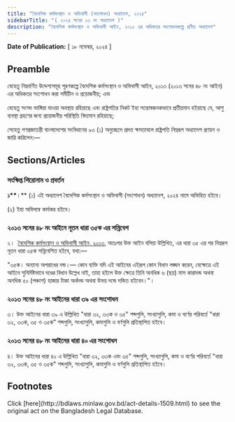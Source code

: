 ```yaml
---
title: "বৈদেশিক কর্মসংস্থান ও অভিবাসী (সংশোধন) অধ্যাদেশ, ২০২৪"
sidebarTitle: "( ২০২৪ সনের ১৩ নং অধ্যাদেশ )"
description: "বৈদেশিক কর্মসংস্থান ও অভিবাসী আইন, ২০১৩ এর অধিকতর সংশোধনকল্পে প্রণীত অধ্যাদেশ"
---
```


**Date of Publication:** [ ১৮ নভেম্বর, ২০২৪ ]

## Preamble

যেহেতু নিম্নবর্ণিত উদ্দেশ্যসমূহ পূরণকল্পে বৈদেশিক কর্মসংস্থান ও অভিবাসী আইন, ২০১৩ (২০১৩ সনের ৪৮ নং আইন) এর অধিকতর সংশোধন করা সমীচীন ও প্রয়োজনীয়; এবং

যেহেতু সংসদ ভাঙ্গিয়া যাওয়া অবস্থায় রহিয়াছে এবং রাষ্ট্রপতির নিকট ইহা সন্তোষজনকভাবে প্রতীয়মান হইয়াছে যে, আশু ব্যবস্থা গ্রহণের জন্য প্রয়োজনীয় পরিস্থিতি বিদ্যমান রহিয়াছে;

সেহেতু গণপ্রজাতন্ত্রী বাংলাদেশের সংবিধানের ৯৩ (১) অনুচ্ছেদে প্রদত্ত ক্ষমতাবলে রাষ্ট্রপতি নিম্নরূপ অধ্যাদেশ প্রণয়ন ও জারি করিলেন:—

## Sections/Articles

### সংক্ষিপ্ত শিরোনাম ও প্রবর্তন

**১\*\***।\*\* (১) এই অধ্যাদেশ বৈদেশিক কর্মসংস্থান ও অভিবাসী (সংশোধন) অধ্যাদেশ, ২০২৪ নামে অভিহিত হইবে।

(২) ইহা অবিলম্বে কার্যকর হইবে।

### ২০১৩ সনের ৪৮ নং আইনে নূতন ধারা ৩৫ক এর সন্নিবেশ

২।  [বৈদেশিক কর্মসংস্থান ও অভিবাসী আইন, ২০১৩](/laws/volume-43/act-1131 "বৈদেশিক কর্মসংস্থান ও অভিবাসী আইন, ২০১৩"), অতঃপর উক্ত আইন বলিয়া উল্লিখিত, এর ধারা ৩৫ এর পর নিম্নরূপ নূতন ধারা ৩৫ক সন্নিবেশিত হইবে, যথা:—

"৩৫ক। অন্যান্য অপরাধের দন্ড।— কোন ব্যক্তি যদি এই আইনের এইরূপ কোন বিধান লঙ্ঘন করেন, যেক্ষেত্রে এই আইনে সুনির্দিষ্টভাবে দণ্ডের বিধান উল্লেখ নাই, তাহা হইলে উক্ত ক্ষেত্রে তিনি অনধিক ৬ (ছয়) মাস কারাদন্ড অথবা অনধিক ৫০ (পঞ্চাশ) হাজার টাকা অর্থদন্ড অথবা উভয় দন্ডে দন্ডিত হইবেন।"।

### ২০১৩ সনের ৪৮ নং আইনের ধারা ৩৯ এর সংশোধন

৩। উক্ত আইনের ধারা ৩৯ এ উল্লিখিত "ধারা ৩২, ৩৩ক ও ৩৫" শব্দগুলি, সংখ্যাগুলি, কমা ও বর্ণের পরিবর্তে "ধারা ৩২, ৩৩ক, ৩৫ ও ৩৫ক” শব্দগুলি, সংখ্যাগুলি, কমাগুলি ও বর্ণগুলি প্রতিস্থাপিত হইবে।

### ২০১৩ সনের ৪৮ নং আইনের ধারা ৪০ এর সংশোধন

৪। উক্ত আইনের ধারা ৪০ এ উল্লিখিত "ধারা ৩২, ৩৩ক এবং ৩৫" শব্দগুলি, সংখ্যাগুলি, কমা ও বর্ণের পরিবর্তে "ধারা ৩২, ৩৩ক, ৩৫ ও ৩৫ক" শব্দগুলি, সংখ্যাগুলি, কমাগুলি ও বর্ণগুলি প্রতিস্থাপিত হইবে।

## Footnotes

<Note>
  Click [here](http://bdlaws.minlaw.gov.bd/act-details-1509.html) to see the original act on the Bangladesh Legal Database.
</Note>
